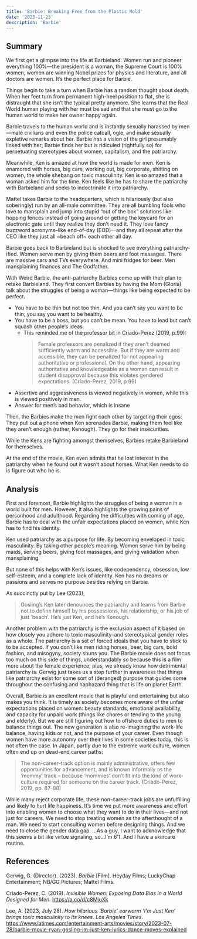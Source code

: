 ```yaml
---
title: 'Barbie: Breaking Free from the Plastic Mold'
date: '2023-11-23'
description: 'Barbie'
---
```


## Summary

We first get a glimpse into the life at Barbieland. Women run and pioneer
everything 100%—the president is a woman, the Supreme Court is 100% women, women
are winning Nobel prizes for physics and literature, and all doctors are women.
It’s the perfect place for Barbie.

Things begin to take a turn when Barbie has a random thought about death. When
her feet turn from permanent high-heel position to flat, she is distraught that
she isn’t the typical pretty anymore. She learns that the Real World human
playing with her must be sad and that she must go to the human world to make her
owner happy again.

Barbie travels to the human world and is instantly sexually harassed by men—male
civilians and even the police catcall, ogle, and make sexually expletive remarks
about her. Barbie has a vision of the girl presumably linked with her; Barbie
finds her but is ridiculed (rightfully so) for perpetuating stereotypes about
women, capitalism, and the patriarchy.

Meanwhile, Ken is amazed at how the world is made for men. Ken is enamored with
horses, big cars, working out, big corporate, shitting on women, the whole
shebang on toxic masculinity. Ken is so amazed that a woman asked him for the
time. Ken feels like he has to share the patriarchy with Barbieland and seeks to
indoctrinate it into patriarchy.

Mattel takes Barbie to the headquarters, which is hilariously (but also
soberingly) run by an all-male committee. They are all bumbling fools who love
to mansplain and jump into stupid “out of the box” solutions like hopping fences
instead of going around or getting the keycard for an electronic gate until they
realize they don’t need it. They love fancy buzzword acronyms–like end-of-day
(EOD)—and they all repeat after the CEO like they just all ~beach off~ each
other all day.

Barbie goes back to Barbieland but is shocked to see everything
patriarchy-ified. Women serve men by giving them beers and foot massages. There
are massive cars and TVs everywhere. And mini fridges for beer. Men mansplaining
finances and The Godfather.

With Weird Barbie, the anti-patriarchy Barbies come up with their plan to retake
Barbieland. They first convert Barbies by having the Mom (Gloria) talk about the
struggles of being a woman—things like being expected to be perfect.

- You have to be thin but not too thin. And you can’t say you want to be thin;
  you say you want to be healthy.
- You have to be a boss, but you can’t be mean. You have to lead but can’t
  squash other people’s ideas.
  - This reminded me of the professor bit in Criado-Perez (2019, p.99):
    > Female professors are penalized if they aren’t deemed sufficiently warm
    > and accessible. But if they are warm and accessible, they can be penalized
    > for not appearing authoritative or professional. On the other hand,
    > appearing authoritative and knowledgeable as a woman can result in student
    > disapproval because this violates gendered expectations. (Criado-Perez,
    > 2019, p.99)
- Assertive and aggressiveness is viewed negatively in women, while this is
  viewed positively in men.
- Answer for men’s bad behavior, which is insane

Then, the Barbies make the men fight each other by targeting their egos: They
pull out a phone when Ken serenades Barbie, making them feel like they aren’t
enough (rather, Kenough). They go for their insecurities.

While the Kens are fighting amongst themselves, Barbies retake Barbieland for
themselves.

At the end of the movie, Ken even admits that he lost interest in the patriarchy
when he found out it wasn’t about horses. What Ken needs to do is figure out who
he is.

## Analysis

First and foremost, Barbie highlights the struggles of being a woman in a world
built for men. However, it also highlights the growing pains of personhood and
adulthood. Regarding the difficulties with coming of age, Barbie has to deal
with the unfair expectations placed on women, while Ken has to find his
identity.

Ken used patriarchy as a purpose for life. By becoming enveloped in toxic
masculinity. By taking other people’s meaning. Women serve him by being maids,
serving beers, giving foot massages, and giving validation when mansplaining.

But none of this helps with Ken’s issues, like codependency, obsession, low
self-esteem, and a complete lack of identity. Ken has no dreams or passions and
serves no purpose besides relying on Barbie.

As succinctly put by Lee (2023),

> Gosling’s Ken later denounces the patriarchy and learns from Barbie not to
> define himself by his possessions, his relationship, or his job of just
> ‘beach’. He’s just Ken, and he’s Kenough.

Another problem with the patriarchy is the exclusion aspect of it based on how
closely you adhere to toxic masculinity–and stereotypical gender roles as a
whole. The patriarchy is a set of forced ideals that you have to stick to to be
accepted. If you don’t like men riding horses, beer, big cars, bold fashion, and
misogyny, society shuns you. The Barbie movie does not focus too much on this
side of things, understandably so because this is a film more about the female
experience; plus, we already know how detrimental patriarchy is. Gerwig just
takes us a step further in awareness that things like patriarchy exist for some
sort of (deranged) purpose that guides some throughout the confusing and
haphazard thing that is life on planet Earth.

Overall, Barbie is an excellent movie that is playful and entertaining but also
makes you think. It is timely as society becomes more aware of the unfair
expectations placed on women: beauty standards, emotional availability, and
capacity for unpaid work (things like chores or tending to the young and
elderly). But we are still figuring out how to offshore duties to men to balance
things out. The new generation is also re-imagining the work-life balance,
having kids or not, and the purpose of your career. Even though women have more
autonomy over their lives in some societies today, this is not often the case.
In Japan, partly due to the extreme work culture, women often end up on dead-end
career paths:

> The non-career-track option is mainly administrative, offers few opportunities
> for advancement, and is known informally as the ‘mommy’ track – because
> ‘mommies’ don’t fit into the kind of work-culture required for someone on the
> career track. (Criado-Perez, 2019, pp. 87-88)

While many reject corporate life, these non-career-track jobs are unfulfilling
and likely to hurt life happiness. It’s time we put more awareness and effort
into enabling women to choose what they want to do in their lives—and not just
for careers. We need to stop treating women as the afterthought of a man. We
need to start consulting women before designing things. And we need to close the
gender data gap. ...As a guy, I want to acknowledge that this seems a bit like
virtue signaling, so…I’m 6’1. And I have a skincare routine.

## References

Gerwig, G. (Director). (2023). _Barbie_ \[Film\]. Heyday Films; LuckyChap
Entertainment; NB/GG Pictures; Mattel Films.

Criado-Perez, C. (2019). _Invisible Women: Exposing Data Bias in a World
Designed for Men._ https://a.co/d/c8MjuXk

Lee, A. (2023, July 28). _How hilarious ‘Barbie’ earworm ‘I’m Just Ken’ brings
toxic masculinity to its knees. Los Angeles Times_.
https://www.latimes.com/entertainment-arts/movies/story/2023-07-28/barbie-movie-ryan-gosling-im-just-ken-lyrics-dance-moves-explained
